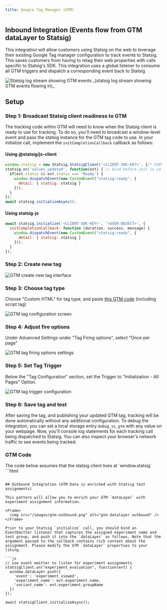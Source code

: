 ```yaml
---
title: Google Tag Manager (GTM)
---
```


## Inbound Integration (Events flow from GTM dataLayer to Statsig)

This integration will allow customers using Statsig on the web to leverage their existing Google Tag manager configuration to track events to Statsig. This saves customers from having to retag their web properties with calls specific to Statsig's SDK. This integration uses a global listener to consume all GTM triggers and dispatch a corresponding event back to Statsig.

<Frame>
  <img src="/images/gtm-logstream.png" alt="Statsig log stream showing GTM events" />
</Frame>
_(statsig log stream showing GTM events flowing in)_

## Setup

### Step 1: Broadcast Statsig client readiness to GTM
The tracking code within GTM will need to know when the Statsig client is ready to use for tracking. To do so, you'll need to broadcast a window-level event and pass the statsig instance for the GTM tag code to use. In your initialize call, implement the `initCompletionCallback` callback as follows:

#### Using @statsig/js-client
```js
window.statsig = new Statsig.StatsigClient('<CLIENT-SDK-KEY>', {/* USER */}, {/* OPTIONS */});
statsig.on('values_updated', function(evt) { // bind before init is called
  if(evt.status && evt.status === 'Ready') {
    window.dispatchEvent(new CustomEvent("statsig:ready", {
      detail: { statsig: statsig }
    }));        
  }
});
await statsig.initializeAsync();
```
#### Using statsig-js
```js
await statsig.initialize('<CLIENT-SDK-KEY>', '<USER-OBJECT>', {
  initCompletionCallback: function (duration, success, message) {
    window.dispatchEvent(new CustomEvent("statsig:ready", {
      detail: { statsig: statsig }
    }));
  }
}); 
```

### Step 2: Create new tag 
<Frame>
  <img src="/images/gtm-create-tag.png" alt="GTM create new tag interface" />
</Frame>

### Step 3: Choose tag type
Choose "Custom HTML" for tag type, and paste [this GTM code](#gtm-code) (including script tag)

<Frame>
  <img src="/images/gtm-tag-configuration.png" alt="GTM tag configuration screen" />
</Frame>

### Step 4: Adjust fire options
Under Advanced Settings under "Tag Firing options", select "Once per page"

<Frame>
  <img src="/images/gtm-create-tag-options.png" alt="GTM tag firing options settings" />
</Frame>

### Step 5: Set Tag Trigger
Below the "Tag Configuration" section, set the Trigger to "Initialization - All Pages" Option. 

<Frame>
  <img src="/images/gtm-tag-trigger.png" alt="GTM tag trigger configuration" />
</Frame>

### Step 6: Save tag and test
After saving the tag, and publishing your updated GTM tag, tracking will be done automatically without any additional configuration.
To debug the integration, you can set a local storage entry `debug_ss_gtm` with any value on your webpage. Now, you'll console log statements for each tracking call being dispatched to Statsig. You can also inspect your browser's network traffic to see events being tracked.

### GTM Code
<Info>
The code below assumes that the statsig client lives at `window.statsig`
</Info>
```html
<script type="text/javascript">
/* dataLayer helper */
(function(){
var f=/\[object (Boolean|Number|String|Function|Array|Date|RegExp|Arguments)\]/;function g(a){return null==a?String(a):(a=f.exec(Object.prototype.toString.call(Object(a))))?a[1].toLowerCase():"object"}function m(a,b){return Object.prototype.hasOwnProperty.call(Object(a),b)}function n(a){if(!a||"object"!=g(a)||a.nodeType||a==a.window)return!1;try{if(a.constructor&&!m(a,"constructor")&&!m(a.constructor.prototype,"isPrototypeOf"))return!1}catch(c){return!1}for(var b in a);return void 0===b||m(a,b)};function p(a,b){var c={},d=c;a=a.split(".");for(var e=0;e<a.length-1;e++)d=d[a[e]]={};d[a[a.length-1]]=b;return c}function q(a,b){var c=!a._clear,d;for(d in a)if(m(a,d)){var e=a[d];"array"===g(e)&&c?("array"===g(b[d])||(b[d]=[]),q(e,b[d])):n(e)&&c?(n(b[d])||(b[d]={}),q(e,b[d])):b[d]=e}delete b._clear};
function r(a,b,c){b=void 0===b?{}:b;"function"===typeof b?b={listener:b,listenToPast:void 0===c?!1:c,processNow:!0,commandProcessors:{}}:b={listener:b.listener||function(){},listenToPast:b.listenToPast||!1,processNow:void 0===b.processNow?!0:b.processNow,commandProcessors:b.commandProcessors||{}};this.a=a;this.l=b.listener;this.j=b.listenToPast;this.g=this.i=!1;this.c={};this.f=[];this.b=b.commandProcessors;this.h=u(this);var d=this.a.push,e=this;this.a.push=function(){var k=[].slice.call(arguments,
0),l=d.apply(e.a,k);v(e,k);return l};b.processNow&&this.process()}r.prototype.process=function(){this.registerProcessor("set",function(){var c={};1===arguments.length&&"object"===g(arguments[0])?c=arguments[0]:2===arguments.length&&"string"===g(arguments[0])&&(c=p(arguments[0],arguments[1]));return c});this.i=!0;for(var a=this.a.length,b=0;b<a;b++)v(this,[this.a[b]],!this.j)};r.prototype.get=function(a){var b=this.c;a=a.split(".");for(var c=0;c<a.length;c++){if(void 0===b[a[c]])return;b=b[a[c]]}return b};
r.prototype.flatten=function(){this.a.splice(0,this.a.length);this.a[0]={};q(this.c,this.a[0])};r.prototype.registerProcessor=function(a,b){a in this.b||(this.b[a]=[]);this.b[a].push(b)};
function v(a,b,c){c=void 0===c?!1:c;if(a.i&&(a.f.push.apply(a.f,b),!a.g))for(;0<a.f.length;){b=a.f.shift();if("array"===g(b))a:{var d=a.c;g(b[0]);for(var e=b[0].split("."),k=e.pop(),l=b.slice(1),h=0;h<e.length;h++){if(void 0===d[e[h]])break a;d=d[e[h]]}try{d[k].apply(d,l)}catch(w){}}else if("arguments"===g(b)){e=a;k=[];l=b[0];if(e.b[l])for(d=e.b[l].length,h=0;h<d;h++)k.push(e.b[l][h].apply(e.h,[].slice.call(b,1)));a.f.push.apply(a.f,k)}else if("function"==typeof b)try{b.call(a.h)}catch(w){}else if(n(b))for(var t in b)q(p(t,
b[t]),a.c);else continue;c||(a.g=!0,a.l(a.c,b),a.g=!1)}}r.prototype.registerProcessor=r.prototype.registerProcessor;r.prototype.flatten=r.prototype.flatten;r.prototype.get=r.prototype.get;r.prototype.process=r.prototype.process;window.DataLayerHelper=r;function u(a){return{set:function(b,c){q(p(b,c),a.c)},get:function(b){return a.get(b)}}};})(); 

window.StatsigLogger = (function () {

  var statsigInstance;
  var log = function () {
    if (typeof localStorage !== 'undefined' && typeof console !== 'undefined' && localStorage.getItem('debug_ss_gtm')) {
      console.log.apply(console, arguments);
    }
  };

  var handleGTMMessage = function (model, message) {    
    if (typeof message === 'object' && typeof message.event === 'string') {
      var metadata = {};
      for (var prop in message) {
          if(!(message[prop] instanceof HTMLElement) && typeof(message[prop]) !== 'object') {
            metadata[prop] = message[prop];
          }
      }
      log('++ handleGTMMessage', message.event, message.conversionValue || null, metadata);
      statsigInstance.logEvent(message.event, message.conversionValue || null, metadata);
    }
    else {
      log('++ handleGTMMessage / skip');
    }
  }
  
  var init = function(condition) {
    log('+++ Statsig:ready ->', condition);
    // this may have past messages that haven't yet been handled
    var globalGTMListener = new DataLayerHelper(dataLayer, {
      listener: handleGTMMessage,
      listenToPast: true,
    });        
  }

  var clientReady = false;
  try {
    // The code below assumes that the statsig client lives at `window.statsig`
    clientReady = (statsig && statsig.getClientX && statsig.getClientX().ready) || statsig.loadingStatus === 'Ready';
  } catch(err) { }
  
  if(clientReady) {
    // if client is already initialized, proceed
    statsigInstance = statsig;
    init('pre-GTM');
  }
  else {
    // otherwise wait for statsig
    window.addEventListener('statsig:ready', function(evt) {
      statsigInstance = evt.detail.statsig;
      init('post-GTM');
    });  
  }

})();  
</script>
```

## Outbound Integration (GTM Data is enriched with Statsig test assignments)

This pattern will allow you to enrich your GTM `dataLayer` with experiment assignment information. 

<Frame>
  <img src="/images/gtm-outbound.png" alt="gtm datalayer outbound" />
</Frame>

Prior to your Statsig `initialize` call, you should bind an EventEmitter listener that captures the assigned experiment name and test group, and push it into the `dataLayer` as follows. Note that the argument passed to the callback contains rich context about the assignment. Please modify the GTM `dataLayer` properties to your liking. 

```js
// use event emitter to listen for experiment assignments
statsigClient.on("experiment_evaluation", function(evt) {
  window.dataLayer.push({
    'event': 'experiment_viewed',
    'experiment_name': evt.experiment.name, 
    'variant_name': evt.experiment.groupName
  })
});

await statsigClient.initializeAsync(); 
```


